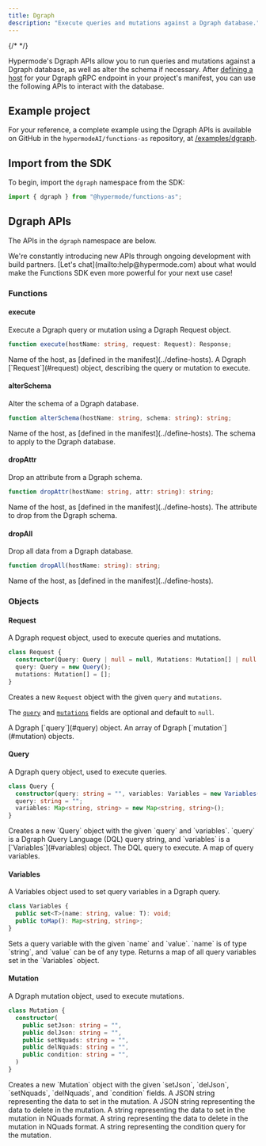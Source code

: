 ```yaml
---
title: Dgraph
description: "Execute queries and mutations against a Dgraph database."
---
```


{/* <!-- vale Google.Headings = NO --> */}

Hypermode's Dgraph APIs allow you to run queries and mutations against a Dgraph database, as well as alter
the schema if necessary.
After [defining a host](../define-hosts) for your Dgraph gRPC endpoint in your project's manifest,
you can use the following APIs to interact with the database.

## Example project

For your reference, a complete example using the Dgraph APIs is available on GitHub in the
`hypermodeAI/functions-as` repository, at [/examples/dgraph](https://github.com/hypermodeAI/functions-as/tree/main/examples/dgraph).

## Import from the SDK

To begin, import the `dgraph` namespace from the SDK:

<CodeGroup>

```ts AssemblyScript
import { dgraph } from "@hypermode/functions-as";
```

</CodeGroup>

## Dgraph APIs

The APIs in the `dgraph` namespace are below.

<Tip>
  We're constantly introducing new APIs through ongoing development with build
  partners. [Let's chat](mailto:help@hypermode.com) about what would make the
  Functions SDK even more powerful for your next use case!
</Tip>

### Functions

#### execute

Execute a Dgraph query or mutation using a Dgraph Request object.

<CodeGroup>

```ts AssemblyScript
function execute(hostName: string, request: Request): Response;
```

</CodeGroup>

<ResponseField name="hostName" type="string" required>
  Name of the host, as [defined in the manifest](../define-hosts).
</ResponseField>

<ResponseField name="request" type="Request" required>
  A Dgraph [`Request`](#request) object, describing the query or mutation to
  execute.
</ResponseField>

#### alterSchema

Alter the schema of a Dgraph database.

<CodeGroup>

```ts AssemblyScript
function alterSchema(hostName: string, schema: string): string;
```

</CodeGroup>

<ResponseField name="hostName" type="string" required>
  Name of the host, as [defined in the manifest](../define-hosts).
</ResponseField>

<ResponseField name="schema" type="string" required>
  The schema to apply to the Dgraph database.
</ResponseField>

#### dropAttr

Drop an attribute from a Dgraph schema.

<CodeGroup>

```ts AssemblyScript
function dropAttr(hostName: string, attr: string): string;
```

</CodeGroup>

<ResponseField name="hostName" type="string" required>
  Name of the host, as [defined in the manifest](../define-hosts).
</ResponseField>

<ResponseField name="attr" type="string" required>
  The attribute to drop from the Dgraph schema.
</ResponseField>

#### dropAll

Drop all data from a Dgraph database.

<CodeGroup>

```ts AssemblyScript
function dropAll(hostName: string): string;
```

</CodeGroup>

<ResponseField name="hostName" type="string" required>
  Name of the host, as [defined in the manifest](../define-hosts).
</ResponseField>

### Objects

#### Request

A Dgraph request object, used to execute queries and mutations.

<CodeGroup>

```ts AssemblyScript
class Request {
  constructor(Query: Query | null = null, Mutations: Mutation[] | null = null);
  query: Query = new Query();
  mutations: Mutation[] = [];
}
```

</CodeGroup>

<ResponseField name="new dgraph.Request(query, mutations)">

Creates a new `Request` object with the given `query` and `mutations`.

The [`query`](#query) and [`mutations`](#mutation) fields are optional and default to `null`.

</ResponseField>

<ResponseField name="query" type="Query">
  A Dgraph [`query`](#query) object.
</ResponseField>

<ResponseField name="mutations" type="Mutation[]">
  An array of Dgraph [`mutation`](#mutation) objects.
</ResponseField>

#### Query

A Dgraph query object, used to execute queries.

<CodeGroup>

```ts AssemblyScript
class Query {
  constructor(query: string = "", variables: Variables = new Variables());
  query: string = "";
  variables: Map<string, string> = new Map<string, string>();
}
```

</CodeGroup>

<ResponseField name="new dgraph.Query(query, variables)">
  Creates a new `Query` object with the given `query` and `variables`. `query`
  is a Dgraph Query Language (DQL) query string, and `variables` is a
  [`Variables`](#variables) object.
</ResponseField>

<ResponseField name="query" type="string">
  The DQL query to execute.
</ResponseField>

<ResponseField name="variables" type="Map<string, string>">
  A map of query variables.
</ResponseField>

#### Variables

A Variables object used to set query variables in a Dgraph query.

<CodeGroup>

```ts AssemblyScript
class Variables {
  public set<T>(name: string, value: T): void;
  public toMap(): Map<string, string>;
}
```

</CodeGroup>

<ResponseField name="Variables.set(name, value)">
  Sets a query variable with the given `name` and `value`. `name` is of type
  `string`, and `value` can be of any type.
</ResponseField>

<ResponseField name="Variables.toMap()">
  Returns a map of all query variables set in the `Variables` object.
</ResponseField>

#### Mutation

A Dgraph mutation object, used to execute mutations.

<CodeGroup>

```ts AssemblyScript
class Mutation {
  constructor(
    public setJson: string = "",
    public delJson: string = "",
    public setNquads: string = "",
    public delNquads: string = "",
    public condition: string = "",
  )
}
```

</CodeGroup>

<ResponseField name="new dgraph.Mutation(setJson, delJson, setNquads, delNquads, condition)">
  Creates a new `Mutation` object with the given `setJson`, `delJson`,
  `setNquads`, `delNquads`, and `condition` fields.
</ResponseField>

<ResponseField name="setJson" type="string">
  A JSON string representing the data to set in the mutation.
</ResponseField>

<ResponseField name="delJson" type="string">
  A JSON string representing the data to delete in the mutation.
</ResponseField>

<ResponseField name="setNquads" type="string">
  A string representing the data to set in the mutation in NQuads format.
</ResponseField>

<ResponseField name="delNquads" type="string">
  A string representing the data to delete in the mutation in NQuads format.
</ResponseField>

<ResponseField name="condition" type="string">
  A string representing the condition query for the mutation.
</ResponseField>
